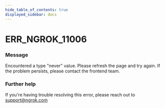 ```yaml
---
hide_table_of_contents: true
displayed_sidebar: docs
---
```



# ERR_NGROK_11006

### Message

Encountered a type "never" value. Please refresh the page and try again. If the problem persists, please contact the frontend team.

### Further help

If you're having trouble resolving this error, please reach out to [support@ngrok.com](mailto:support@ngrok.com?subject=Help%20with%20ERR_NGROK_11006)

<ErrorDetails error="err_ngrok_11006" />
